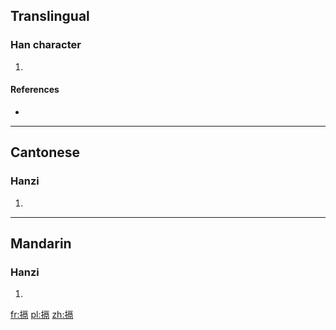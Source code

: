 ==Translingual==

===Han character===
{{Han char|rn=64|rad=手|as=10|sn=13|four=5102<sub>7</sub>|canj=手一口月 (QMRB)}}

# {{defn|Han|sort=手10}}

====References====
* {{Han ref|kx=0448.250|dkj=12528|dj=0799.160|hdz=31930.040|uh=6439|ud=25657|bh=DDA6|bd=56742}}

----

==Cantonese==

===Hanzi===
{{yue-hanzi|jyut=}}

# {{defn|Cantonese|sort=手10}}

----

==Mandarin==

===Hanzi===
{{cmn-hanzi|pin=[[è]] ([[e4]])|wg=o<sup>4</sup>}}

# {{defn|Mandarin|sort=手10}}

[[fr:搹]]
[[pl:搹]]
[[zh:搹]]